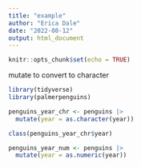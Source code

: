 ```yaml
---
title: "example"
author: "Erica Dale"
date: "2022-08-12"
output: html_document
---
```


```r
knitr::opts_chunk$set(echo = TRUE)
```

mutate to convert to character
```r
library(tidyverse)
library(palmerpenguins)

penguins_year_chr <- penguins |> 
  mutate(year = as.character(year))

class(penguins_year_chr$year)

penguins_year_num <- penguins |> 
  mutate(year = as.numeric(year))
```


